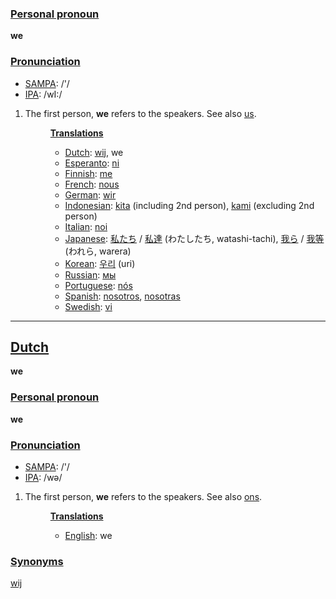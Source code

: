 ===[[Personal pronoun]]===
'''we'''

===[[Pronunciation]]===
*[[w:SAMPA|SAMPA]]: /'/
*[[w:IPA|IPA]]: /wI:/

# The first person, '''we''' refers to the speakers. See also [[us]].
#:'''[[Translation]]s'''
#:*[[Dutch]]: [[wij]], we
#:*[[Esperanto]]: [[ni]]
#:*[[Finnish]]: [[me]]
#:*[[French]]: [[nous]]
#:*[[German]]: [[wir]]
#:*[[Indonesian]]: [[kita]] (including 2nd person), [[kami]] (excluding 2nd person)
#:*[[Italian]]: [[noi]]
#:*[[Japanese]]: [[私たち]] / [[私達]] (わたしたち, watashi-tachi), [[我ら]] / [[我等]] (われら, warera)
#:*[[Korean]]: [[우리]] (uri)
#:*[[Russian]]: [[мы]]
#:*[[Portuguese]]: [[nós]]
#:*[[Spanish]]: [[nosotros]], [[nosotras]]
#:*[[Swedish]]: [[vi]]

----

==[[Dutch]]==
'''we'''

===[[Personal pronoun]]===
'''we'''

===[[Pronunciation]]===
*[[w:SAMPA|SAMPA]]: /'/
*[[w:IPA|IPA]]: /wə/

# The first person, '''we''' refers to the speakers. See also [[ons]].
#:'''[[Translation]]s'''
#:*[[English]]: we

===[[Synonyms]]===

[[wij]]